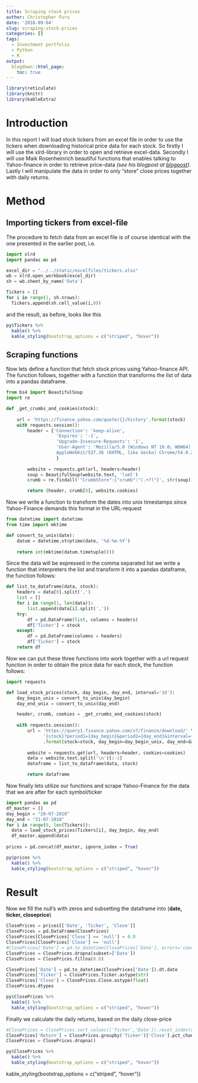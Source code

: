 ```yaml
---
title: Scraping stock prices
author: Christopher Furu
date: '2018-09-04'
slug: scraping-stock-prices
categories: []
tags:
  - Investment portfolio
  - Python
  - R
output:
  blogdown::html_page:
    toc: true
---
```


```r
library(reticulate)
library(knitr)
library(kableExtra)
```
# Introduction
In this report I will load stock tickers from an excel file in order to use the tickers when downloading historical price data for each stock. So firstly I will use the xlrd-library in order to open and retrieve excel-data. Secondly I will use Maik Rosenheinrich beautiful functions that enables talking to Yahoo-finance in order to retrieve price-data *(see his blogpost at [blogpost](https://maikros.github.io/yahoo-finance-python/))*. Lastly I will manipulate the data in order to only "store" close prices together with daily returns.


# Method
## Importing tickers from excel-file
The procedure to fetch data from an excel file is of course identical with the one presented in the earlier post, i.e.
```python
import xlrd
import pandas as pd

excel_dir = "../../static/excelfiles/tickers.xlsx"
wb = xlrd.open_workbook(excel_dir)
sh = wb.sheet_by_name('Data')

Tickers = []
for i in range(1, sh.nrows):
  Tickers.append(sh.cell_value(i,0))
```

and the result, as before, looks like this

```r
py$Tickers %>%
  kable() %>%
  kable_styling(bootstrap_options = c("striped", "hover"))
```

## Scraping functions
Now lets define a function that fetch stock prices using Yahoo-finance API.
The function follows, together with a function that transforms the list of data into a pandas dataframe.
```python
from bs4 import BeautifulSoup
import re

def _get_crumbs_and_cookies(stock):
    
    url = 'https://finance.yahoo.com/quote/{}/history'.format(stock)
    with requests.session():
        header = {'Connection': 'keep-alive',
                   'Expires': '-1',
                   'Upgrade-Insecure-Requests': '1',
                   'User-Agent': 'Mozilla/5.0 (Windows NT 10.0; WOW64) \
                   AppleWebKit/537.36 (KHTML, like Gecko) Chrome/54.0.2840.99 Safari/537.36'
                   }
        
        website = requests.get(url, headers=header)
        soup = BeautifulSoup(website.text, 'lxml')
        crumb = re.findall('"CrumbStore":{"crumb":"(.+?)"}', str(soup))

        return (header, crumb[0], website.cookies)
```

Now we write a function to transform the dates into unix timestamps since Yahoo-Finance demands this format in the URL-request

```python
from datetime import datetime
from time import mktime

def convert_to_unix(date):
    datum = datetime.strptime(date, '%d-%m-%Y')
    
    return int(mktime(datum.timetuple()))
```

Since the data will be expressed in the comma separated list we write a function that interpreters the list and transform it into a pandas dataframe, the function follows:

```python
def list_to_dataframe(data, stock):
    headers = data[0].split(',')
    list = []
    for i in range(1, len(data)):
        list.append(data[i].split(','))
    try:
        df = pd.DataFrame(list, columns = headers)
        df['Ticker'] = stock
    except:
        df = pd.DataFrame(columns = headers)
        df['Ticker'] = stock
    return df
```

Now we can put these three functions into work together with a url request function in order to obtain the price data for each stock, the function follows:

```python
import requests

def load_stock_prices(stock, day_begin, day_end, interval='1d'):
    day_begin_unix = convert_to_unix(day_begin)
    day_end_unix = convert_to_unix(day_end)

    header, crumb, cookies = _get_crumbs_and_cookies(stock)
    
    with requests.session():
        url = 'https://query1.finance.yahoo.com/v7/finance/download/' \
              '{stock}?period1={day_begin}&period2={day_end}&interval={interval}&events=history&crumb={crumb}' \
              .format(stock=stock, day_begin=day_begin_unix, day_end=day_end_unix, interval=interval, crumb=crumb)
                
        website = requests.get(url, headers=header, cookies=cookies)
        data = website.text.split('\n')[:-1]
        dataframe = list_to_dataframe(data, stock)

        return dataframe
```


Now finally lets utilize our functions and scrape Yahoo-Finance for the data that we are after for each symbol/ticker

```python
import pandas as pd
df_master = []
day_begin = "20-07-2018"
day_end = "31-07-2018"
for i in range(0, len(Tickers)):
  data = load_stock_prices(Tickers[i], day_begin, day_end)
  df_master.append(data)
  
prices = pd.concat(df_master, ignore_index = True)
```

```r
py$prices %>%
  kable() %>%
  kable_styling(bootstrap_options = c("striped", "hover"))
```

# Result
Now we fill the null's with zeros and subsetting the dataframe into (**date, ticker, closeprice**)

```python
ClosePrices = prices[['Date', 'Ticker', 'Close']]
ClosePrices = pd.DataFrame(ClosePrices)
ClosePrices[ClosePrices['Close'] == 'null'] = 0.0
ClosePrices[ClosePrices['Close'] == 'null']
#ClosePrices['Date'] = pd.to_datetime(ClosePrices['Date'], errors='coerce')
ClosePrices = ClosePrices.dropna(subset=['Date'])
ClosePrices = ClosePrices.fillna(0.0)
```

```python
ClosePrices['Date'] = pd.to_datetime(ClosePrices['Date']).dt.date
ClosePrices['Ticker'] = ClosePrices.Ticker.astype(str)
ClosePrices['Close'] = ClosePrices.Close.astype(float)
ClosePrices.dtypes
```


```r
py$ClosePrices %>%
  kable() %>%
  kable_styling(bootstrap_options = c("striped", "hover"))
```

Finally we calculate the daily returns, based on the daily close-price

```python
#ClosePrices = ClosePrices.sort_values(['Ticker','Date']).reset_index(drop = True)
ClosePrices['Return'] = ClosePrices.groupby('Ticker')['Close'].pct_change()
ClosePrices = ClosePrices.dropna()
```

```r
py$ClosePrices %>%
  kable() %>%
  kable_styling(bootstrap_options = c("striped", "hover"))
```
  kable_styling(bootstrap_options = c("striped", "hover"))
